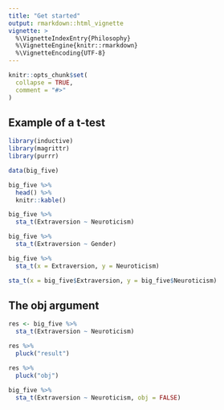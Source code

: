 ```yaml
---
title: "Get started"
output: rmarkdown::html_vignette
vignette: >
  %\VignetteIndexEntry{Philosophy}
  %\VignetteEngine{knitr::rmarkdown}
  %\VignetteEncoding{UTF-8}
---
```


```r
knitr::opts_chunk$set(
  collapse = TRUE,
  comment = "#>"
)
```

## Example of a t-test

```r
library(inductive)
library(magrittr)
library(purrr)
```

```r
data(big_five)
```

```r
big_five %>%  
  head() %>%  
  knitr::kable() 
```

```r
big_five %>% 
  sta_t(Extraversion ~ Neuroticism)
```

```r
big_five %>% 
  sta_t(Extraversion ~ Gender)
```

```r
big_five %>% 
  sta_t(x = Extraversion, y = Neuroticism) 
```

```r
sta_t(x = big_five$Extraversion, y = big_five$Neuroticism)
```

## The obj argument
```r
res <- big_five %>% 
  sta_t(Extraversion ~ Neuroticism)
```

```r
res %>% 
  pluck("result")
```

```r
res %>% 
  pluck("obj")
```

```r
big_five %>% 
  sta_t(Extraversion ~ Neuroticism, obj = FALSE)
```

















